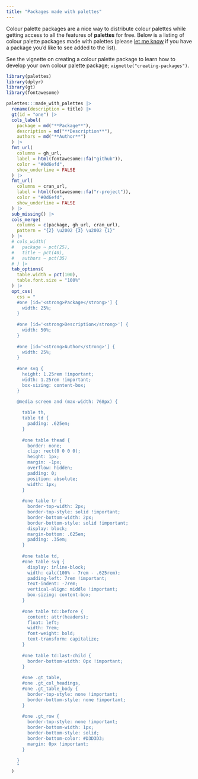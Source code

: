 ```yaml
---
title: "Packages made with palettes"
---
```


Colour palette packages are a nice way to distribute colour palettes while getting access to all the features of **palettes** for free. Below is a listing of colour palette packages made with palettes (please [let me know](https://github.com/mccarthy-m-g/palettes/tree/main/data-raw) if you have a package you’d like to see added to the list).

See the vignette on creating a colour palette package to learn how to develop your own colour palette package; `vignette("creating-packages")`.

```r
library(palettes)
library(dplyr)
library(gt)
library(fontawesome)

palettes:::made_with_palettes |>
  rename(description = title) |>
  gt(id = "one") |>
  cols_label(
    package = md("**Package**"),
    description = md("**Description**"),
    authors = md("**Author**")
  ) |>
  fmt_url(
    columns = gh_url,
    label = html(fontawesome::fa("github")),
    color = "#0d6efd",
    show_underline = FALSE
  ) |>
  fmt_url(
    columns = cran_url,
    label = html(fontawesome::fa("r-project")),
    color = "#0d6efd",
    show_underline = FALSE
  ) |>
  sub_missing() |>
  cols_merge(
    columns = c(package, gh_url, cran_url),
    pattern = "{2} \u2002 {3} \u2002 {1}"
  ) |>
  # cols_width(
  #   package ~ pct(25),
  #   title ~ pct(40),
  #   authors ~ pct(35)
  # ) |>
  tab_options(
    table.width = pct(100),
    table.font.size = "100%"
  ) |>
  opt_css(
    css = "
    #one [id='<strong>Package</strong>'] {
      width: 25%;
    }
    
    #one [id='<strong>Description</strong>'] {
      width: 50%;
    }
    
    #one [id='<strong>Author</strong>'] {
      width: 25%;
    }
    
    #one svg {
      height: 1.25rem !important;
      width: 1.25rem !important;
      box-sizing: content-box;
    }
    
    @media screen and (max-width: 768px) {

      table th,
      table td {
        padding: .625em;
      }
      
      #one table thead {
        border: none;
        clip: rect(0 0 0 0);
        height: 1px;
        margin: -1px;
        overflow: hidden;
        padding: 0;
        position: absolute;
        width: 1px;
      }
      
      #one table tr {
        border-top-width: 2px;
        border-top-style: solid !important;
        border-bottom-width: 2px;
        border-bottom-style: solid !important;
        display: block;
        margin-bottom: .625em;
        padding: .35em;
      }
      
      #one table td,
      #one table svg {
        display: inline-block;
        width: calc(100% - 7rem - .625rem);
        padding-left: 7rem !important;
        text-indent: -7rem;
        vertical-align: middle !important;
        box-sizing: content-box;
      }
      
      #one table td::before {
        content: attr(headers);
        float: left;
        width: 7rem;
        font-weight: bold;
        text-transform: capitalize;
      }
      
      #one table td:last-child {
        border-bottom-width: 0px !important;
      }
    
      #one .gt_table,
      #one .gt_col_headings,
      #one .gt_table_body {
        border-top-style: none !important;
        border-bottom-style: none !important;
      }
    
      #one .gt_row {
        border-top-style: none !important;
        border-bottom-width: 1px;
        border-bottom-style: solid;
        border-bottom-color: #D3D3D3;
        margin: 0px !important;
      }

    }
    "
  )
```
